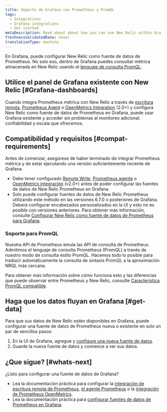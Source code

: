 ```yaml
---
title: Soporte de Grafana con Prometheus y PromQL
tags:
  - Integrations
  - Grafana integrations
  - Get started
metaDescription: Read about about how you can use New Relic within Grafana and our options for Prometheus and Prom QL support.
freshnessValidatedDate: never
translationType: machine
---
```


En Grafana, puede configurar New Relic como fuente de datos de Prometheus. No solo eso, dentro de Grafana puedes consultar métrica almacenada en New Relic usando el [lenguaje de consulta PromQL](/docs/integrations/prometheus-integrations/view-query-data/supported-promql-features).

## Utilice el panel de Grafana existente con New Relic [#Grafana-dashboards]

Cuando integra Prometheus métrica con New Relic a través de [escritura remota](/docs/integrations/prometheus-integrations/get-started/monitor-prometheus-new-relic#remote-write), [Prometheus Agent](/docs/integrations/prometheus-integrations/get-started/monitor-prometheus-new-relic#agent) o [OpenMetrics Integration](/docs/integrations/prometheus-integrations/get-started/monitor-prometheus-new-relic#OpenMetric) (2.0+) y configura New Relic como fuente de datos de Prometheus en Grafana, puede usar Grafana <InlinePopover type="dashboards"/>existente y acceder sin problemas al monitoreo adicional. confiabilidad y escala que ofrecemos.

## Compatibilidad y requisitos [#compat-requirements]

Antes de comenzar, asegúrese de haber terminado de integrar Prometheus métrica y de estar ejecutando una versión suficientemente reciente de Grafana.

* Debe tener configurado [Remote Write](/docs/integrations/prometheus-integrations/get-started/monitor-prometheus-new-relic#remote-write), [Prometheus agente](/docs/integrations/prometheus-integrations/get-started/monitor-prometheus-new-relic#agent) o [OpenMetrics integración](/docs/integrations/prometheus-integrations/get-started/monitor-prometheus-new-relic#OpenMetrics) (v2.0+) antes de poder configurar las fuentes de datos de New Relic Prometheus en Grafana.
* Solo puede configurar fuentes de datos de New Relic Prometheus utilizando este método en las versiones 6.7.0 o posteriores de Grafana. Deberá configurar encabezados personalizados en la UI y esto no es posible con versiones anteriores. Para obtener más información, consulte [Configurar New Relic como fuente de datos de Prometheus para Grafana](/docs/integrations/grafana-integrations/set-configure/configure-new-relic-prometheus-data-source-grafana).

### Soporte para PromQL

Nuestra API de Prometheus emula las API de consulta de Prometheus. Admitimos el lenguaje de consulta Prometheus (PromQL) a través de nuestro modo de consulta estilo PromQL. Hacemos todo lo posible para traducir automáticamente la consulta de sintaxis PromQL a la aproximación NRQL más cercana.

Para obtener más información sobre cómo funciona esto y las diferencias que puede observar entre Prometheus y New Relic, consulte [Característica PromQL compatible](/docs/integrations/prometheus-integrations/view-query-data/supported-promql-features).

## Haga que los datos fluyan en Grafana [#get-data]

Para que sus datos de New Relic estén disponibles en Grafana, puede configurar una fuente de datos de Prometheus nueva o existente en solo un par de sencillos pasos:

1. En la UI de Grafana, agregue y [configure una nueva fuente de datos](/docs/integrations/grafana-integrations/set-configure/configure-new-relic-prometheus-data-source-grafana).
2. Guarde la nueva fuente de datos y comience a ver sus datos.

## ¿Que sigue? [#whats-next]

¿Listo para configurar una fuente de datos de Grafana?

* Lea la documentación práctica para configurar la [integración de escritura remota de Prometheus](/docs/integrations/prometheus-integrations/install-configure/set-your-prometheus-remote-write-integration), [el agente Prometheus](/docs/infrastructure/prometheus-integrations/install-configure-prometheus-agent/setup-prometheus-agent) o la [integración de Prometheus OpenMetrics](/docs/integrations/prometheus-integrations/install-configure/install-update-or-uninstall-your-prometheus-openmetrics-integration).
* Lea la documentación práctica para [configurar fuentes de datos de Prometheus en Grafana](/docs/integrations/grafana-integrations/set-configure/configure-new-relic-prometheus-data-source-grafana).

<InstallFeedback/>
